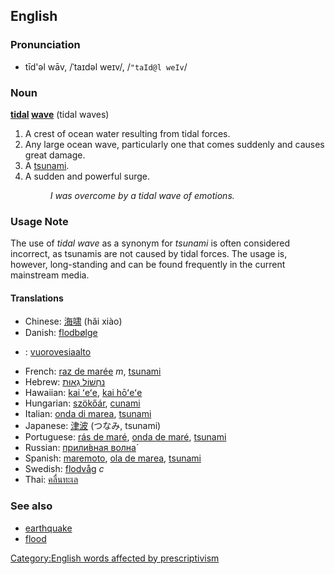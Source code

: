 {{quot|Tidal_wave}}

==English==

===Pronunciation===
*tīd'əl wāv, /ˈtaɪdəl weɪv/, /<tt>"taId@l weIv</tt>/

===Noun===
'''[[tidal]] [[wave]]''' (tidal waves)

#A crest of ocean water resulting from tidal forces.
#Any large ocean wave, particularly one that comes suddenly and causes great damage.
# A [[tsunami]]. <!-- Don't need to redefine tsunami here -->
# A sudden and powerful surge.
#: ''I was overcome by a tidal wave of emotions.''

===Usage Note===
The use of ''tidal wave'' as a synonym for ''tsunami'' is often considered incorrect, as tsunamis are not caused by tidal forces.  The usage is, however, long-standing and can be found frequently in the current mainstream media.

====Translations====
*Chinese: [[海啸]] (hǎi xiào)
*Danish: [[flodbølge]]
*{{fi}}: [[vuorovesiaalto]]
*French: [[raz de marée]] ''m'', [[tsunami]]
*Hebrew: [[נחשול גאות|נַחְשׁוֹל גֵאוּת]]
*Hawaiian: [[kai ʻeʻe]], [[kai hōʻeʻe]]
*Hungarian: [[szökőár]], [[cunami]]
*Italian: [[onda di marea]], [[tsunami]]
*Japanese: [[津波]] (つなみ, tsunami)
*Portuguese: [[rás de maré]], [[onda de maré]], [[tsunami]]
*Russian: [[приливная волна|прили́вная волна́]]
*Spanish: [[maremoto]], [[ola de marea]], [[tsunami]]
*Swedish: [[flodvåg]] ''c''
*Thai: [[คลื่นทะเล]]

===See also===
*[[earthquake]]
*[[flood]]

[[Category:English words affected by prescriptivism]]